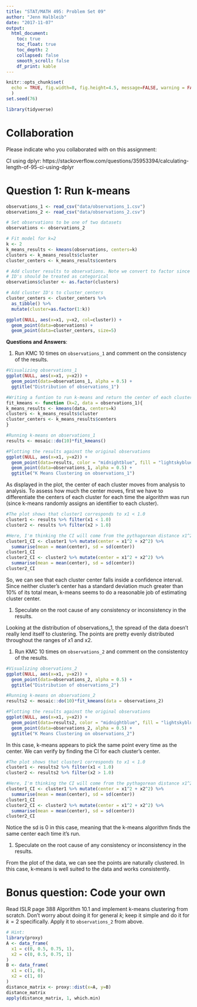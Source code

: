 ```yaml
---
title: "STAT/MATH 495: Problem Set 09"
author: "Jenn Halbleib"
date: "2017-11-07"
output:
  html_document:
    toc: true
    toc_float: true
    toc_depth: 2
    collapsed: false
    smooth_scroll: false
    df_print: kable
---
```


```r
knitr::opts_chunk$set(
  echo = TRUE, fig.width=8, fig.height=4.5, message=FALSE, warning = FALSE
  )
set.seed(76)

library(tidyverse)
```



# Collaboration

Please indicate who you collaborated with on this assignment:  

CI using dplyr: https://stackoverflow.com/questions/35953394/calculating-length-of-95-ci-using-dplyr

# Question 1: Run k-means

```r
observations_1 <- read_csv("data/observations_1.csv")
observations_2 <- read_csv("data/observations_2.csv")

# Set observations to be one of two datasets
observations <- observations_2

# Fit model for k=2
k <- 2
k_means_results <- kmeans(observations, centers=k)
clusters <- k_means_results$cluster
cluster_centers <- k_means_results$centers

# Add cluster results to observations. Note we convert to factor since cluster
# ID's should be treated as categorical
observations$cluster <- as.factor(clusters)

# Add cluster ID's to cluster_centers
cluster_centers <- cluster_centers %>% 
  as_tibble() %>% 
  mutate(cluster=as.factor(1:k))

ggplot(NULL, aes(x=x1, y=x2, col=cluster)) +
  geom_point(data=observations) +
  geom_point(data=cluster_centers, size=5)
```

**Questions and Answers**:

1. Run KMC 10 times on `observations_1` and comment on the consistency of the
results.

```r
#Visualizing observations_1
ggplot(NULL, aes(x=x1, y=x2)) + 
  geom_point(data=observations_1, alpha = 0.5) +
  ggtitle("Distribution of observations_1")

#Writing a funtion to run k-means and return the center of each cluster
fit_kmeans <- function (k=2, data = observations_1){
k_means_results <- kmeans(data, centers=k)
clusters <- k_means_results$cluster
cluster_centers <- k_means_results$centers
}

#Running k-means on observations_1
results <- mosaic::do(10)*fit_kmeans()

#Plotting the results against the original observations
ggplot(NULL, aes(x=x1, y=x2)) +
  geom_point(data=results, color = "midnightblue", fill = "lightskyblue3", pch = 21, size = 7, alpha = 0.7) + 
  geom_point(data=observations_1, alpha = 0.5) +
  ggtitle("K Means Clustering on observations_1")

```

As displayed in the plot, the center of each cluster moves from analysis to analysis. To assess how much the center moves, first we have to differentiate the centers of each cluster for each time the algorithm was run (since k-means randomly assigns an identifier to each cluster).

```r
#The plot shows that cluster1 corresponds to x1 < 1.0
cluster1 <- results %>% filter(x1 < 1.0)
cluster2 <- results %>% filter(x2 > 1.0)

#Here, I'm thinking the CI will come from the pythagorean distance x1^2 + x2^2
cluster1_CI <- cluster1 %>% mutate(center = x1^2 + x2^2) %>%
  summarise(mean = mean(center), sd = sd(center))
cluster1_CI
cluster2_CI <- cluster2 %>% mutate(center = x1^2 + x2^2) %>%
  summarise(mean = mean(center), sd = sd(center))
cluster2_CI
```

So, we can see that each cluster center falls inside a confidence interval. Since neither cluster's center has a standard deviation much greater than 10% of its total mean, k-means seems to do a reasonable job of estimating cluster center. 

1. Speculate on the root cause of any consistency or inconsistency in the
results.

Looking at the distribution of observations_1, the spread of the data doesn't really lend itself to clustering. The points are pretty evenly distributed throughout the ranges of x1 and x2.  

1. Run KMC 10 times on `observations_2` and comment on the consistentcy of the
results.

```r
#Visualizing observations_2
ggplot(NULL, aes(x=x1, y=x2)) + 
  geom_point(data=observations_2, alpha = 0.5) +
  ggtitle("Distribution of observations_2")

#Running k-means on observations_2
results2 <- mosaic::do(10)*fit_kmeans(data = observations_2)

#Plotting the results against the original observations
ggplot(NULL, aes(x=x1, y=x2)) +
  geom_point(data=results2, color = "midnightblue", fill = "lightskyblue3", pch = 21, size = 7, alpha = 0.7) + 
  geom_point(data=observations_2, alpha = 0.5) +
  ggtitle("K Means Clustering on observations_2")

```

In this case, k-means appears to pick the same point every time as the center. We can verify by finding the CI for each cluster's center.
```r
#The plot shows that cluster1 corresponds to x1 < 1.0
cluster1 <- results2 %>% filter(x1 < 1.0)
cluster2 <- results2 %>% filter(x2 > 1.0)

#Here, I'm thinking the CI will come from the pythagorean distance x1^2 + x2^2
cluster1_CI <- cluster1 %>% mutate(center = x1^2 + x2^2) %>%
  summarise(mean = mean(center), sd = sd(center))
cluster1_CI
cluster2_CI <- cluster2 %>% mutate(center = x1^2 + x2^2) %>%
  summarise(mean = mean(center), sd = sd(center))
cluster2_CI
```

Notice the sd is 0 in this case, meaning that the k-means algorithm finds the same center each time it's run.

1. Speculate on the root cause of any consistency or inconsistency in the
results.

From the plot of the data, we can see the points are naturally clustered. In this case, k-means is well suited to the data and works consistently.


# Bonus question: Code your own

Read ISLR page 388 Algorithm 10.1 and implement k-means clustering from scratch.
Don't worry about doing it for general $k$; keep it simple and do it for $k=2$
specifically. Apply it to `observations_2` from above.

```r
# Hint:
library(proxy)
A <- data_frame(
  x1 = c(0, 0.5, 0.75, 1),
  x2 = c(0, 0.5, 0.75, 1)
)
B <- data_frame(
  x1 = c(1, 0),
  x2 = c(1, 0)
)
distance_matrix <- proxy::dist(x=A, y=B)
distance_matrix
apply(distance_matrix, 1, which.min)
```
